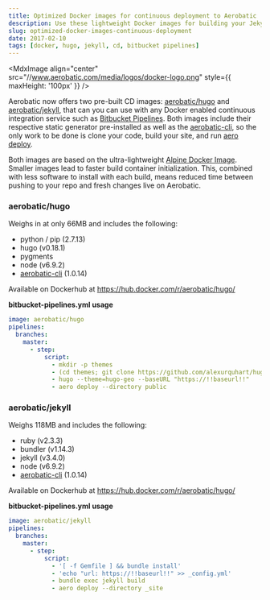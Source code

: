 ```yaml
---
title: Optimized Docker images for continuous deployment to Aerobatic
description: Use these lightweight Docker images for building your Jekyll or Hugo sites and deploying to Aerobatic
slug: optimized-docker-images-continuous-deployment
date: 2017-02-10
tags: [docker, hugo, jekyll, cd, bitbucket pipelines]
---
```



<MdxImage
  align="center"
  src="//www.aerobatic.com/media/logos/docker-logo.png"
  style={{ maxHeight: '100px' }}
/>

Aerobatic now offers two pre-built CD images: [aerobatic/hugo](https://hub.docker.com/r/aerobatic/hugo/) and [aerobatic/jekyll](https://hub.docker.com/r/aerobatic/jekyll/), that can you can use with any Docker enabled continuous integration service such as [Bitbucket Pipelines](https://bitbucket.org/product/features). Both images include their respective static generator pre-installed as well as the [aerobatic-cli](/docs/cli/), so the only work to be done is clone your code, build your site, and run [aero deploy](/docs/cli/#deploy-command).

Both images are based on the ultra-lightweight [Alpine Docker Image](http://gliderlabs.viewdocs.io/docker-alpine/). Smaller images lead to faster build container initialization. This, combined with less software to install with each build, means reduced time between pushing to your repo and fresh changes live on Aerobatic.

### aerobatic/hugo

Weighs in at only 66MB and includes the following:

- python / pip (2.7.13)
- hugo (v0.18.1)
- pygments
- node (v6.9.2)
- [aerobatic-cli](https://www.aerobatic.com/docs/cli/) (1.0.14)

Available on Dockerhub at https://hub.docker.com/r/aerobatic/hugo/

**bitbucket-pipelines.yml usage**

```yaml
image: aerobatic/hugo
pipelines:
  branches:
    master:
      - step:
          script:
            - mkdir -p themes
            - (cd themes; git clone https://github.com/alexurquhart/hugo-geo.git)
            - hugo --theme=hugo-geo --baseURL "https://!!baseurl!!"
            - aero deploy --directory public
```

### aerobatic/jekyll

Weighs 118MB and includes the following:

- ruby (v2.3.3)
- bundler (v1.14.3)
- jekyll (v3.4.0)
- node (v6.9.2)
- [aerobatic-cli](https://www.aerobatic.com/docs/cli/) (1.0.14)

Available on Dockerhub at https://hub.docker.com/r/aerobatic/hugo/

**bitbucket-pipelines.yml usage**

```yaml
image: aerobatic/jekyll
pipelines:
  branches:
    master:
      - step:
          script:
            - '[ -f Gemfile ] && bundle install'
            - 'echo "url: https://!!baseurl!!" >> _config.yml'
            - bundle exec jekyll build
            - aero deploy --directory _site
```
